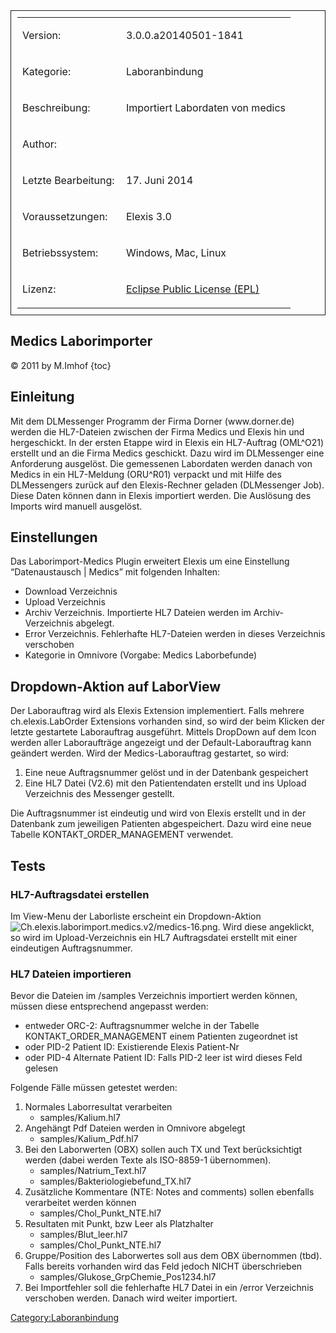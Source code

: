 [[Category:Laboranbindung]]
<table style="width:100%; border: 1px solid; padding: 10px">
	
	<tr>
		<td>Version:</td>
		<td>3.0.0.a20140501-1841</td>
	</tr>
	<tr>
		<td style="width:150px;">Kategorie:</td>
		<td>Laboranbindung</td>
	</tr>
	<tr>
		<td>Beschreibung:</td>
		<td>Importiert Labordaten von medics</td>
	</tr>
	<tr>
		<td>Author:</td>
		<td></td>
	</tr>
	<tr>
		<td>Letzte Bearbeitung:</td>
		<td>17. Juni 2014</td>
	</tr>
	<tr>
		<td>Voraussetzungen:</td>
		<td>Elexis 3.0</td>
	</tr>
	<tr>
		<td>Betriebssystem:</td>
		<td>Windows, Mac, Linux</td>
	</tr>
	<tr>
		<td>Lizenz:</td>
		<td>[http://www.eclipse.org/legal/epl-v10.html Eclipse Public License (EPL)]</td>
	</tr>
</table>
== Medics Laborimporter ==
© 2011 by M.Imhof 
{toc}
== Einleitung ==
Mit dem DLMessenger Programm der Firma Dorner (www.dorner.de) werden die HL7-Dateien zwischen der Firma Medics und Elexis 
hin und hergeschickt.
In der ersten Etappe wird in Elexis ein HL7-Auftrag (OML^O21) erstellt und an die Firma Medics geschickt. Dazu wird im DLMessenger
eine Anforderung ausgelöst.
Die gemessenen Labordaten werden danach von Medics in ein HL7-Meldung (ORU^R01) verpackt und mit Hilfe des DLMessengers
zurück auf den Elexis-Rechner geladen (DLMessenger Job). Diese Daten können dann in Elexis importiert werden. Die Auslösung
des Imports wird manuell ausgelöst.
== Einstellungen ==
Das Laborimport-Medics Plugin erweitert Elexis um eine Einstellung “Datenaustausch | Medics” 
mit folgenden Inhalten:
* Download Verzeichnis
* Upload Verzeichnis
* Archiv Verzeichnis. Importierte HL7 Dateien werden im Archiv-Verzeichnis abgelegt.
* Error Verzeichnis. Fehlerhafte HL7-Dateien werden in dieses Verzeichnis verschoben
* Kategorie in Omnivore (Vorgabe: Medics Laborbefunde)
== Dropdown-Aktion auf LaborView ==
Der Laborauftrag wird als Elexis Extension implementiert. Falls mehrere ch.elexis.LabOrder Extensions vorhanden
sind, so wird der beim Klicken der letzte gestartete Laborauftrag ausgeführt.
Mittels DropDown auf dem Icon werden aller Laboraufträge angezeigt und der Default-Laborauftrag kann 
geändert werden.
Wird der Medics-Laborauftrag gestartet, so wird:
# Eine neue Auftragsnummer gelöst und in der Datenbank gespeichert
# Eine HL7 Datei (V2.6) mit den Patientendaten erstellt und ins Upload Verzeichnis des Messenger gestellt.
Die Auftragsnummer ist eindeutig und wird von Elexis erstellt und in der Datenbank zum jeweiligen Patienten abgespeichert.
Dazu wird eine neue Tabelle KONTAKT_ORDER_MANAGEMENT verwendet.
== Tests ==
=== HL7-Auftragsdatei erstellen ===
Im View-Menu der Laborliste erscheint ein Dropdown-Aktion [[File:Ch.elexis.laborimport.medics.v2/medics-16.png]]. Wird diese angeklickt,<br />
so wird im Upload-Verzeichnis ein HL7 Auftragsdatei erstellt mit einer eindeutigen Auftragsnummer.
=== HL7 Dateien importieren ===
Bevor die Dateien im /samples Verzeichnis importiert werden können, müssen diese entsprechend angepasst
werden:
* entweder ORC-2: Auftragsnummer welche in der Tabelle KONTAKT_ORDER_MANAGEMENT einem Patienten zugeordnet ist
* oder PID-2 Patient ID: Existierende Elexis Patient-Nr
* oder PID-4 Alternate Patient ID: Falls PID-2 leer ist wird dieses Feld gelesen
Folgende Fälle müssen getestet werden:
# Normales Laborresultat verarbeiten
#* samples/Kalium.hl7
# Angehängt Pdf Dateien werden in Omnivore abgelegt
#* samples/Kalium_Pdf.hl7
# Bei den Laborwerten (OBX) sollen auch TX und Text berücksichtigt werden (dabei werden Texte als ISO-8859-1 übernommen).
#* samples/Natrium_Text.hl7
#* samples/Bakteriologiebefund_TX.hl7
# Zusätzliche Kommentare (NTE: Notes and comments) sollen ebenfalls verarbeitet werden können
#* samples/Chol_Punkt_NTE.hl7
# Resultaten mit Punkt, bzw Leer als Platzhalter
#* samples/Blut_leer.hl7
#* samples/Chol_Punkt_NTE.hl7
# Gruppe/Position des Laborwertes soll aus dem OBX übernommen (tbd). Falls bereits vorhanden wird das Feld jedoch NICHT überschrieben
#* samples/Glukose_GrpChemie_Pos1234.hl7
# Bei Importfehler soll die fehlerhafte HL7 Datei in ein /error Verzeichnis verschoben werden. Danach wird weiter importiert.